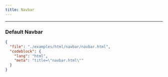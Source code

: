 ```yaml
---
title: Navbar
---
```



---

### Default Navbar

<TWComponentPreview
  className="block max-h-[600px] overflow-y-auto p-0"
  src="/navbar/navbar-preview">
  <ScrollableSkeleton />
</TWComponentPreview>

```json doc-gen:file
{
  "file": "./examples/html/navbar/navbar.html",
  "codeblock": {
    "lang": "html",
    "meta": "title=\"navbar.html\""
  }
}
```
